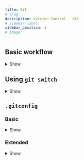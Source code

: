 ```yaml
---
title: Git
# slug:
description: Version Control - Git
# sidebar_label:
sidebar_position: 1
# image:
---
```


## Basic workflow

<details>
<summary>Show</summary>

 <div>

{" "}

<div>
  This outlines the basic <code>.git</code> workflow.
</div>

- **Create a local branch**

```bash
git checkout -b my-feature
```

- **Make changes**

```bash
git commit -m "feat: my feature description"
```

- **Push changes**

```bash
git push
```

```bash
git push -u origin my-feature
```

 </div>
</details>

## Using `git switch`

<details>
<summary>Show</summary>

<div>
<div>`git switch` enhances branch management in Git, making it easier to switch between, create, and merge branches.</div>

1. **Switch to an Existing Branch**

```bash
git switch branch-name
```

2. **Create and Switch to a New Branch**

```bash
git switch -c new-branch-name
```

3. **Work on Your Branch**

```bash
git add .
```

```bash
git commit -m "Describe your changes"
```

4. **Push Your Branch to Remote**

```bash
git push -u origin new-branch-name
```

5. **Merge Changes from Another Branch**

```bash
git switch your-branch
```

```bash
git merge main
```

6. **Resolve Conflicts (if any)**

```bash
git add .
```

```bash
git commit -m "Resolved merge conflicts"
```

7. **Switch Back to Another Branch**

```bash
git switch main
```

8. **Clean Up**

```bash
git branch -d new-feature
```

```bash
git push origin --delete new-feature
```

</div>

</details>

## `.gitconfig`

### Basic

<details>
<summary>Show</summary>

```js title=".gitconfig
[user]
    name = my_username
    email = my_email@example.com
[init]
	defaultBranch = main
[color]
	ui = auto
[core]
	editor = code
```

</details>

### Extended

<details>
<summary>Show</summary>

```js title=".gitconfig"

# First things first, always set up your user info.
// highlight-start

[user]
name = my_username
email = my_email@example.com

// highlight-end

# Display colours in the console
[color]
ui = auto
branch = auto
status = auto

# Always rebase when using `git pull`, except for `main, master, develop` branches.
[branch]
autosetuprebase = always

[branch "main"]
rebase = false

[branch "master"]
rebase = false

[branch "develop"]
rebase = false



# Automatically set up remote tracking branches for all new local branches.



[push]
autoSetupRemote = true

# Important setting in windows that allows working on both Windows and cross-platform projects
[core]
eol = native
autocrlf = input

# Common typos and aliases for long commands
[alias]
chekcout = checkout
ocmmit = commit
statsu = status
sttaus = status
fa = fetch --all
pushf = push --force-with-lease
stsah = stash

# Common LFS Settings
[filter "lfs"]
smudge = git-lfs smudge -- %f
process = git-lfs filter-process
required = true
clean = git-lfs clean -- %f

# How private registries are handled
[credential "https://my_company_vcs.example.com"]
provider = generic
```

</details>


